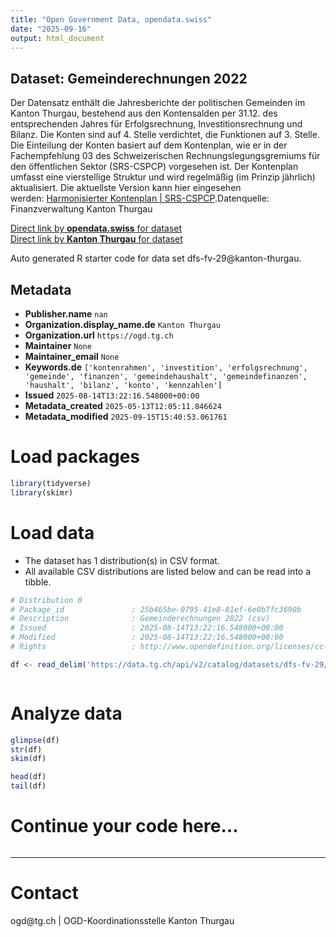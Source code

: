 ```yaml
---
title: "Open Government Data, opendata.swiss"
date: "2025-09-16"
output: html_document
---
```


## Dataset: Gemeinderechnungen 2022

Der Datensatz enthält die Jahresberichte der politischen Gemeinden im Kanton Thurgau, bestehend aus den Kontensalden per 31.12. des entsprechenden Jahres für Erfolgsrechnung, Investitionsrechnung und Bilanz. Die Konten sind auf  4. Stelle verdichtet, die Funktionen auf 3. Stelle. Die Einteilung der Konten basiert auf dem Kontenplan, wie er in der Fachempfehlung 03 des Schweizerischen Rechnungslegungsgremiums für den öffentlichen Sektor (SRS-CSPCP) vorgesehen ist. Der Kontenplan umfasst eine vierstellige Struktur und wird regelmäßig (im Prinzip jährlich) aktualisiert. Die aktuellste Version kann hier eingesehen werden: [Harmonisierter Kontenplan | SRS-CSPCP](https://www.srs-cspcp.ch/de/harmonisierter-kontenplan-n17986).Datenquelle: Finanzverwaltung Kanton Thurgau

[Direct link by **opendata.swiss** for dataset](https://opendata.swiss/de/dataset/gemeinderechnung-2022)<br>
[Direct link by **Kanton Thurgau** for dataset](https://data.tg.ch/explore/dataset/dfs-fv-29/)

Auto generated R starter code for data set dfs-fv-29@kanton-thurgau.

## Metadata

- **Publisher.name** `nan`
- **Organization.display_name.de** `Kanton Thurgau`
- **Organization.url** `https://ogd.tg.ch`
- **Maintainer** `None`
- **Maintainer_email** `None`
- **Keywords.de** `['kontenrahmen', 'investition', 'erfolgsrechnung', 'gemeinde', 'finanzen', 'gemeindehaushalt', 'gemeindefinanzen', 'haushalt', 'bilanz', 'konto', 'kennzahlen']`
- **Issued** `2025-08-14T13:22:16.548000+00:00`
- **Metadata_created** `2025-05-13T12:05:11.846624`
- **Metadata_modified** `2025-09-15T15:40:53.061761`


# Load packages

```r

library(tidyverse)
library(skimr)

```

# Load data

-   The dataset has 1 distribution(s) in CSV format.
-   All available CSV distributions are listed below and can be read into a tibble.

```r

# Distribution 0
# Package_id               : 25b465be-0795-41e8-81ef-6e0b7fc3690b
# Description              : Gemeinderechnungen 2022 (csv)
# Issued                   : 2025-08-14T13:22:16.548000+00:00
# Modified                 : 2025-08-14T13:22:16.548000+00:00
# Rights                   : http://www.opendefinition.org/licenses/cc-by/

df <- read_delim('https://data.tg.ch/api/v2/catalog/datasets/dfs-fv-29/exports/csv?use_labels=true')



```

# Analyze data

```r

glimpse(df)
str(df)
skim(df)

head(df)
tail(df)

```

# Continue your code here...

```r

```

------------------------------------------------------------------------

# Contact

ogd@tg.ch | OGD-Koordinationsstelle Kanton Thurgau
